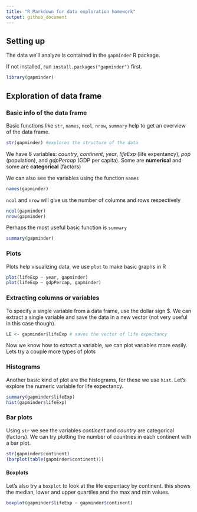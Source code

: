 ---
title: "R Markdown for data exploration homework"
output: github_document
---

## Setting up

The data we'll analyze is contained in the `gapminder` R package. 

If not installed, run `install.packages("gapminder")` first.

```{r}
library(gapminder)
```


## Exploration of data frame

### Basic info of the data frame
Basic functions like `str`, `names`, `ncol`, `nrow`, `summary` help to get an overview of the data frame.

```{r}
str(gapminder) #explores the structure of the data

```

We have 6 variables: *country*, *continent*, *year*, *lifeExp* (life expentancy), *pop* (population), and *gdpPercap* (GDP per capita). Some are **numerical** and some are **categorical** (factors)

We can also see the variables using the function `names`

```{r}
names(gapminder)
```

`ncol` and `nrow` will give us the number of columns and rows respectively

```{r}
ncol(gapminder)
nrow(gapminder)
```

Perhaps the most useful basic function is `summary`

```{r}
summary(gapminder)
```

### Plots

Plots help visualizing data,  we use `plot` to make basic graphs in R

```{r}
plot(lifeExp ~ year, gapminder)
plot(lifeExp ~ gdpPercap, gapminder)
```

### Extracting columns or variables

To specify a single variable from a data frame, use the dollar sign $. We can extract a single variable and save the data in a new vector (not very useful in this case though).

```{r}
LE <- gapminder$lifeExp # saves the vector of life expectancy
```

Now we know how to extract a variable, we can plot variables more easily.
Lets try a couple more types of plots

### Histograms
Another basic kind of plot are the histograms, for these we use `hist`.
Let’s explore the numeric variable for life expectancy.

```{r}
summary(gapminder$lifeExp)
hist(gapminder$lifeExp)

```

### Bar plots

Using `str` we see the variables *continent* and *country* are categorical (factors). We can try plotting the number of countries in each continent with a bar plot.

```{r}
str(gapminder$continent)
(barplot(table(gapminder$continent)))
```
 
#### Boxplots

Let's also try a `boxplot` to look at the life expentacy by continent. this shows the median, lower and upper quartiles and the max and min values.

```{r}
boxplot(gapminder$lifeExp ~ gapminder$continent)
```

